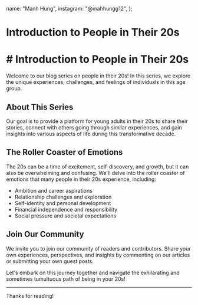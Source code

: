   name: "Manh Hung",
  instagram: "@mahhungg12",
};

# Introduction to People in Their 20s

<h1># Introduction to People in Their 20s</h1>

Welcome to our blog series on people in their 20s! In this series, we explore
the unique experiences, challenges, and feelings of individuals in this age
group.

## About This Series

Our goal is to provide a platform for young adults in their 20s to share their stories, connect with others going through similar experiences, and gain insights into various aspects of life during this transformative decade.

## The Roller Coaster of Emotions

The 20s can be a time of excitement, self-discovery, and growth, but it can also be overwhelming and confusing. We'll delve into the roller coaster of emotions that many people in their 20s experience, including:

- Ambition and career aspirations
- Relationship challenges and exploration
- Self-identity and personal development
- Financial independence and responsibility
- Social pressure and societal expectations

## Join Our Community

We invite you to join our community of readers and contributors. Share your own experiences, perspectives, and insights by commenting on our articles or submitting your own guest posts.

Let's embark on this journey together and navigate the exhilarating and sometimes tumultuous path of being in your 20s!

---

Thanks for reading!
